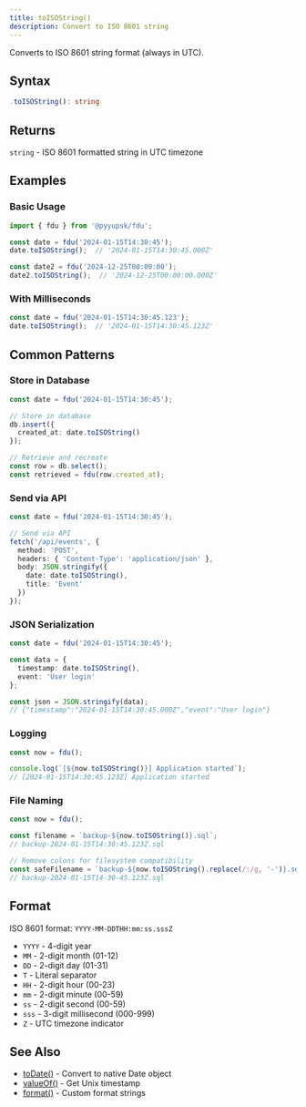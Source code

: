 ```yaml
---
title: toISOString()
description: Convert to ISO 8601 string
---
```


Converts to ISO 8601 string format (always in UTC).

## Syntax

```typescript
.toISOString(): string
```

## Returns

`string` - ISO 8601 formatted string in UTC timezone

## Examples

### Basic Usage

```typescript
import { fdu } from '@pyyupsk/fdu';

const date = fdu('2024-01-15T14:30:45');
date.toISOString();  // '2024-01-15T14:30:45.000Z'

const date2 = fdu('2024-12-25T00:00:00');
date2.toISOString();  // '2024-12-25T00:00:00.000Z'
```

### With Milliseconds

```typescript
const date = fdu('2024-01-15T14:30:45.123');
date.toISOString();  // '2024-01-15T14:30:45.123Z'
```

## Common Patterns

### Store in Database

```typescript
const date = fdu('2024-01-15T14:30:45');

// Store in database
db.insert({
  created_at: date.toISOString()
});

// Retrieve and recreate
const row = db.select();
const retrieved = fdu(row.created_at);
```

### Send via API

```typescript
const date = fdu('2024-01-15T14:30:45');

// Send via API
fetch('/api/events', {
  method: 'POST',
  headers: { 'Content-Type': 'application/json' },
  body: JSON.stringify({
    date: date.toISOString(),
    title: 'Event'
  })
});
```

### JSON Serialization

```typescript
const date = fdu('2024-01-15T14:30:45');

const data = {
  timestamp: date.toISOString(),
  event: 'User login'
};

const json = JSON.stringify(data);
// {"timestamp":"2024-01-15T14:30:45.000Z","event":"User login"}
```

### Logging

```typescript
const now = fdu();

console.log(`[${now.toISOString()}] Application started`);
// [2024-01-15T14:30:45.123Z] Application started
```

### File Naming

```typescript
const now = fdu();

const filename = `backup-${now.toISOString()}.sql`;
// backup-2024-01-15T14:30:45.123Z.sql

// Remove colons for filesystem compatibility
const safeFilename = `backup-${now.toISOString().replace(/:/g, '-')}.sql`;
// backup-2024-01-15T14-30-45.123Z.sql
```

## Format

ISO 8601 format: `YYYY-MM-DDTHH:mm:ss.sssZ`

- `YYYY` - 4-digit year
- `MM` - 2-digit month (01-12)
- `DD` - 2-digit day (01-31)
- `T` - Literal separator
- `HH` - 2-digit hour (00-23)
- `mm` - 2-digit minute (00-59)
- `ss` - 2-digit second (00-59)
- `sss` - 3-digit millisecond (000-999)
- `Z` - UTC timezone indicator

## See Also

- [toDate()](/docs/api/to-date) - Convert to native Date object
- [valueOf()](/docs/api/value-of) - Get Unix timestamp
- [format()](/docs/api/formatting) - Custom format strings
